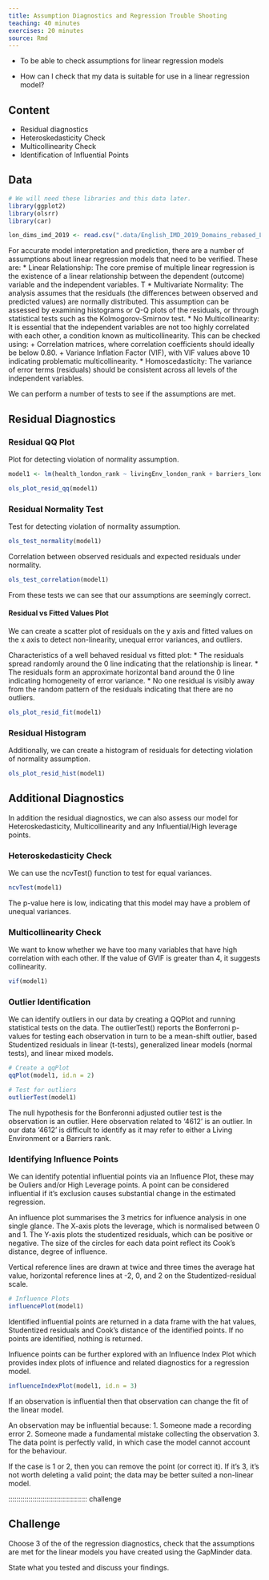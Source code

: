 ```yaml
---
title: Assumption Diagnostics and Regression Trouble Shooting
teaching: 40 minutes
exercises: 20 minutes
source: Rmd
---
```


::::::::::::::::::::::::::::::::::::::: objective

- To be able to check assumptions for linear regression models

::::::::::::::::::::::::::::::::::::::::::::::::::

:::::::::::::::::::::::::::::::::::::::: questions

- How can I check that my data is suitable for use in a linear regression model?

::::::::::::::::::::::::::::::::::::::::::::::::::

## Content

-   Residual diagnostics
-   Heteroskedasticity Check
-   Multicollinearity Check
-   Identification of Influential Points

## Data

```r
# We will need these libraries and this data later.
library(ggplot2)
library(olsrr)
library(car)

lon_dims_imd_2019 <- read.csv(".data/English_IMD_2019_Domains_rebased_London_by_CDRC.csv")
```

For accurate model interpretation and prediction, there are a number of assumptions about linear regression models that need to be verified.
These are:
* Linear Relationship: The core premise of multiple linear regression is the existence of a linear relationship between the dependent (outcome) variable and the independent variables. T
* Multivariate Normality: The analysis assumes that the residuals (the differences between observed and predicted values) are normally distributed. This assumption can be assessed by examining histograms or Q-Q plots of the residuals, or through statistical tests such as the Kolmogorov-Smirnov test.
* No Multicollinearity: It is essential that the independent variables are not too highly correlated with each other, a condition known as multicollinearity. This can be checked using:
  + Correlation matrices, where correlation coefficients should ideally be below 0.80.
  + Variance Inflation Factor (VIF), with VIF values above 10 indicating problematic multicollinearity.
* Homoscedasticity: The variance of error terms (residuals) should be consistent across all levels of the independent variables.

We can perform a number of tests to see if the assumptions are met.

## Residual Diagnostics

### Residual QQ Plot
Plot for detecting violation of normality assumption.
```r
model1 <- lm(health_london_rank ~ livingEnv_london_rank + barriers_london_rank + la19nm, data = lon_dims_imd_2019)

ols_plot_resid_qq(model1)
```

### Residual Normality Test
Test for detecting violation of normality assumption.
```r
ols_test_normality(model1)
```

Correlation between observed residuals and expected residuals under normality.
```r
ols_test_correlation(model1)
```
From these tests we can see that our assumptions are seemingly correct.

#### Residual vs Fitted Values Plot
We can create a scatter plot of residuals on the y axis and fitted values on the x axis to detect non-linearity, unequal error variances, and outliers.

Characteristics of a well behaved residual vs fitted plot:
* The residuals spread randomly around the 0 line indicating that the relationship is linear.
* The residuals form an approximate horizontal band around the 0 line indicating homogeneity of error variance.
* No one residual is visibly away from the random pattern of the residuals indicating that there are no outliers.

```r
ols_plot_resid_fit(model1)
```

### Residual Histogram
Additionally, we can create a histogram of residuals for detecting violation of normality assumption.

```r
ols_plot_resid_hist(model1)
```

## Additional Diagnostics
In addition the residual diagnostics, we can also assess our model for Heteroskedasticity, Multicollinearity and any Influential/High leverage points.

### Heteroskedasticity Check

We can use the ncvTest() function to test for equal variances.

```r
ncvTest(model1)
```
The p-value here is low, indicating that this model may have a problem of unequal variances.

### Multicollinearity Check
We want to know whether we have too many variables that have high correlation with each other.
If the value of GVIF is greater than 4, it suggests collinearity.

```r
vif(model1)
```

### Outlier Identification
We can identify outliers in our data by creating a QQPlot and running statistical tests on the data.
The outlierTest() reports the Bonferroni p-values for testing each observation in turn to be a mean-shift outlier, based Studentized residuals in
linear (t-tests), generalized linear models (normal tests), and linear mixed models.

```r
# Create a qqPlot
qqPlot(model1, id.n = 2)

# Test for outliers
outlierTest(model1)
```

The null hypothesis for the Bonferonni adjusted outlier test is the observation is an outlier. Here observation related to ‘4612’ is an outlier.
In our data '4612' is difficult to identify as it may refer to either a Living Environment or a Barriers rank.

### Identifying Influence Points

We can identify potential influential points via an Influence Plot, these may be Ouliers and/or High Leverage points.
A point can be considered influential if it's exclusion causes substantial change in the estimated regression.

An influence plot summarises the 3 metrics for influence analysis in one single glance.
The X-axis plots the leverage, which is normalised between 0 and 1.
The Y-axis plots the studentized residuals, which can be positive or negative.
The size of the circles for each data point reflect its Cook’s distance, degree of influence.

Vertical reference lines are drawn at twice and three times the average hat value, horizontal reference lines at -2, 0, and 2 on the Studentized-residual scale.
```r
# Influence Plots
influencePlot(model1)
```
Identified influential points are returned in a data frame with the hat values, Studentized residuals and Cook's distance of the identified points.
If no points are identified, nothing is returned.

Influence points can be further explored with an Influence Index Plot which provides index plots of influence and related diagnostics for a regression model.

```r
influenceIndexPlot(model1, id.n = 3)
```

If an observation is influential then that observation can change the fit of the linear model.

An observation may be influential because:
1. Someone made a recording error
2. Someone made a fundamental mistake collecting the observation
3. The data point is perfectly valid, in which case the model cannot account for the behaviour.

If the case is 1 or 2, then you can remove the point (or correct it).
If it's 3, it's not worth deleting a valid point; the data may be better suited a non-linear model.

:::::::::::::::::::::::::::::::::::::::  challenge

## Challenge

Choose 3 of the of the regression diagnostics, check that the assumptions are met for the linear models you have created using the GapMinder data.

State what you tested and discuss your findings.
